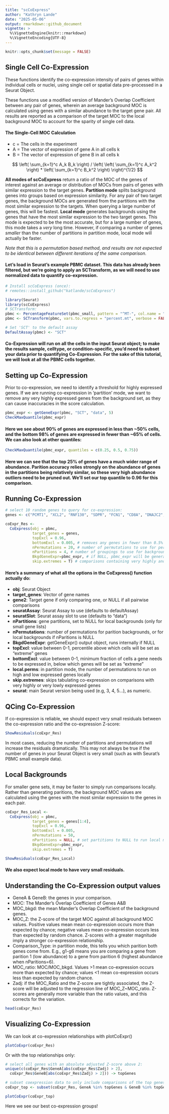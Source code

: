 ```yaml
---
title: "scCoExpress"
author: "Kathryn Lande"
date: "2025-05-06"
output: rmarkdown::github_document
vignette: >
  %\VignetteEngine{knitr::rmarkdown}
  %\VignetteEncoding{UTF-8}
---
```

    
```r
knitr::opts_chunk$set(message = FALSE) 
```

## Single Cell Co-Expression
These functions identify the co-expression intensity of pairs of genes within individual cells or nuclei, using single cell or spatial data pre-processed in a Seurat Object.

These functions use a modified version of Mander's Overlap Coefficient between any pair of genes, wherein an average background MOC is calculated using genes with a similar abundance to the target gene pair. All results are reported as a comparison of the target MOC to the local background MOC to account for the sparity of single cell data. 


#### The Single-Cell MOC Calculation
* c = The cells in the experiment
* A = The vector of expression of gene A in all cells k
* B = The vector of expression of gene B in all cells k

$$ \left( \sum_{k=1}^c A_k B_k \right) / \left( \left( \sum_{k=1}^c A_k^2 \right)  * \left( \sum_{k=1}^c B_k^2 \right) \right)^{1/2} $$

**All modes of scCoExpress** return a ratio of the MOC of the genes of interest against an average or distribution of MOCs from pairs of genes with similar expression to the target genes. 
**Partition mode** splits background genes into groups based on expression similarity. For any pair of two target genes, the background MOCs are generated from the partitions with the most similar expression to the targets. When querying a large number of genes, this will be fastest.
**Local mode** generates backgrounds using the genes that have the most similar expression to the two target genes. This mode is expected to be the most accurate, but for a large number of genes, this mode takes a *very* long time. However, if comparing a number of genes *smaller* than the number of partitions in partition mode, local mode will actually be faster. 

*Note that this is a permutation based method, and results are not expected to be identical between different iterations of the same comparison.*


#### Let's load in Seurat's example PBMC dataset. This data has already been filtered, but we're going to apply an SCTransform, as we will need to use normalized data to quantify co-expression.

```r

# Install scCoExpress (once):
# remotes::install_github("katlande/scCoExpress")

library(Seurat)
library(scCoExpress)
# SCTransform:
pbmc <- PercentageFeatureSet(pbmc_small, pattern = "^MT-", col.name = "percent.mt")
pbmc <- SCTransform(pbmc, vars.to.regress = "percent.mt", verbose = FALSE)

# Set 'SCT' to the default assay
DefaultAssay(pbmc) <- "SCT"

```


#### Co-Expression will run on all the cells in the input Seurat object; to make the results sample, celltype, or condition-specific, you'd need to subset your data prior to quantifying Co-Expression. For the sake of this tutorial, we will look at all the PBMC cells together.

## Setting up Co-Expression
Prior to co-expression, we need to identify a threshold for highly expressed genes. If we are running co-expression in 'partition' mode, we want to remove any very highly expressed genes from the background set, as they can cause inaccuracies in the score calculation.

```r
pbmc_expr <- getGeneExpr(pbmc, "SCT", "data", 5)
CheckMaxQuantile(pbmc_expr)
```

#### Here we see about 90% of genes are expressed in less than ~50% cells, and the bottom 98% of genes are expressed in fewer than ~65% of cells. We can also look at other quantiles:

```r
CheckMaxQuantile(pbmc_expr, quantiles = c(0.25, 0.5, 0.75))
```

#### Here we can see that the top 25% of genes have a much wider range of abundance. Parition accuracy relies strongly on the abundance of genes in the partitions being relatively similar, so these very high abundance outliers need to be pruned out. We'll set our top quantile to 0.96 for this comparison.


## Running Co-Expression

```r

# select 10 random genes to query for co-expression:
genes <- c("PCMT1", "XCL2", "RNF130", "SDPR", "FCN1", "CD8A", "DNAJC2", "PPP3CC", "TPM4", "IL7R")

coExpr_Res <- 
  CoExpress(obj = pbmc, 
            target_genes = genes, 
            topExcl = 0.96, 
            bottomExcl = 0.005, # removes any genes in fewer than 0.5% of cells   
            nPermutations = 20, # number of permutations to use for per partition pair (more permutations = more accurate, but more time-expensive). For larger sets, 50 permutations are recommended. We will use 20 here as the pbmc small set contains only 220 genes.
            nPartitions = 4, # number of groupings to use for background (more partitions = more accurate, but more time-expensive). For larger sets, 10 partitions are recommended. We will use 4 here as the pbmc small set contains only 220 genes (~50 genes/partition).
            BkgdGeneExpr=pbmc_expr, # if NULL, pbmc_expr will be generated internally
            skip.extremes = T) # comparisons containing very highly and very lowly expressed genes will be ignored; if F, these genes will use the most similarly expressed genes as the background instead; this may cause large increases in computing time.


```

#### Here's a summary of what all the options in the CoExpress() function actually do:
- **obj**: Seurat Object
- **target_genes**: Vector of gene names
- **gene2**: Target gene if only comparing one, or NULL if all pairwise comparisons
- **seuratAssay**: Seurat Assay to use (defaults to defaultAssay)
- **seuratSlot**: Seurat assay slot to use (defaults to "data")
- **nPartitions**: gene partitions, set to NULL for local backgrounds (only for small gene lists)
- **nPermutations**: number of permutations for parition backgrounds, or for local backgrounds if nParitions is NULL
- **BkgdGeneExpr**: getGeneExpr() output object, runs internally if NULL
- **topExcl**: value between 0-1, percentile above which cells will be set as "extreme" genes
- **bottomExcl**: value between 0-1, minimum fraction of cells a gene needs to be expressed in, below which genes will be set as "extreme" 
- **local.perms**: in partition mode, the number of permutations to run on high and low expressed genes locally
- **skip.extremes**: skips tabulating co-expression on comparisons with very highly or very lowly expressed genes
- **seurat**: main Seurat version being used (e.g, 3, 4, 5...), as numeric.


## QCing Co-Expression

If co-expression is reliable, we should expect very small residuals between the co-expression ratio and the co-expression Z-score:

```r
ShowResiduals(coExpr_Res)
```

In most cases, reducing the number of partitions and permutations will increase the residuals dramatically. This may not always be true if the number of genes in your Seurat Object is very small (such as with Seurat's PBMC small example data).


## Local Backgrounds

For smaller gene sets, it may be faster to simply run comparisons locally. Rather than generating paritions, the background MOC values are calculated using the genes with the most similar expression to the genes in each pair.

```r

coExpr_Res_Local <- 
  CoExpress(obj = pbmc, 
            target_genes = genes[1:4], 
            topExcl = 0.96, 
            bottomExcl = 0.005, 
            nPermutations = 50, 
            nPartitions = NULL, # set partitions to NULL to run local mode 
            BkgdGeneExpr=pbmc_expr,
            skip.extremes = T)

ShowResiduals(coExpr_Res_Local)
```

#### We also expect local mode to have very small residuals.

## Understanding the Co-Expression output values
* GeneA & GeneB: the genes in your comparison.
* MOC: The Mander's Overlap Coefficient of Genes A&B
* MOC_bkgd: the mean Mander's Overlap Coefficient of the background genes. 
* MOC_Z: the Z-score of the target MOC against all background MOC values. Positive values mean mean co-expression occurs more than expected by chance; negative values mean co-expression occurs less than expected by random chance. Z-scores with a greater magnitude imply a stronger co-expression relationship.
* Comparison_Type: in partition mode, this tells you which parition both genes come from. E.g., g1-g6 means you are comparing a gene from parition 1 (low abundance) to a gene from parition 6 (highest abundance when nParitions=6).
* MOC_ratio: MOC/MOC_bkgd. Values >1 mean co-expression occurs more than expected by chance; values <1 mean co-expression occurs less than expected by random chance.
* Zadj: if the MOC_Ratio and the Z-score are tightly associated, the Z-score will be adjusted to the regression line of MOC_Z~MOC_ratio. Z-scores are generally more variable than the ratio values, and this corrects for the variation.

```r
head(coExpr_Res)
```

## Visualizing Co-Expression
We can look at co-expression relationships with plotCoExpr()

```r
plotCoExpr(coExpr_Res)
```

Or with the top relationships only:

```r

# select all genes with an absolute adjusted Z-score above 2:
unique(c(coExpr_Res$GeneA[abs(coExpr_Res$Zadj) > 2],
  coExpr_Res$GeneB[abs(coExpr_Res$Zadj) > 2])) -> topGenes

# subset coexpression data to only include comparisons of the top genes:
coExpr_top <- subset(coExpr_Res, GeneA %in% topGenes & GeneB %in% topGenes)

plotCoExpr(coExpr_top)
```

Here we see our best co-expression groups!













